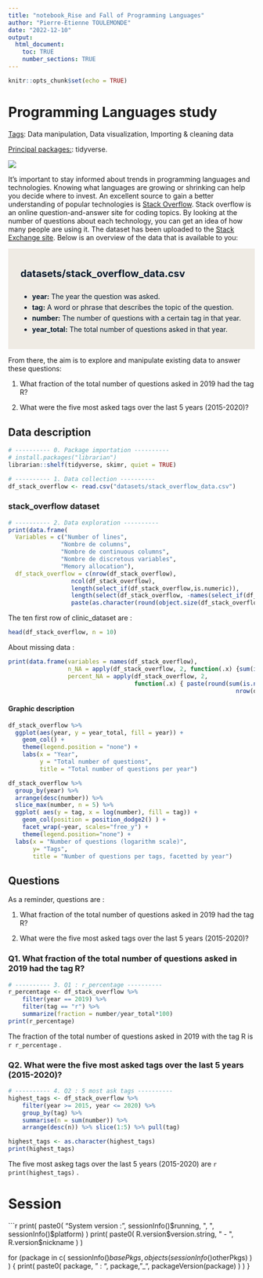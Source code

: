 ```yaml
---
title: "notebook_Rise and Fall of Programming Languages"
author: "Pierre-Etienne TOULEMONDE"
date: "2022-12-10"
output:
  html_document:
    toc: TRUE
    number_sections: TRUE
---
```


```r
knitr::opts_chunk$set(echo = TRUE)
```

# Programming Languages study

<u>Tags</u>: Data manipulation, Data visualization, Importing & cleaning data

<u>Principal packages:</u>: tidyverse.

![](images/trendlines.jpg)

It’s important to stay informed about trends in programming languages and technologies. Knowing what languages are growing or shrinking can help you decide where to invest. An excellent source to gain a better understanding of popular technologies is [Stack Overflow](https://stackoverflow.com/). Stack overflow is an online question-and-answer site for coding topics. By looking at the number of questions about each technology, you can get an idea of how many people are using it. The dataset has been uploaded to the [Stack Exchange site](https://data.stackexchange.com/). Below is an overview of the data that is available to you:

::: {style="background-color: #efebe4; color: #05192d; text-align:left; vertical-align: middle; padding: 15px 25px 15px 25px; line-height: 1.6;"}
::: {style="font-size:20px"}
<b>datasets/stack_overflow_data.csv</b> 
:::
<ul>
<li><b>year:</b> The year the question was asked.</li>
<li><b>tag:</b> A word or phrase that describes the topic of the question.</li>
<li><b>number:</b> The number of questions with a certain tag in that year.</li>
<li><b>year_total:</b> The total number of questions asked in that year.</li>
</ul>
:::

From there, the aim is to explore and manipulate existing data to answer these questions: 

1. What fraction of the total number of questions asked in 2019 had the tag R?

2. What were the five most asked tags over the last 5 years (2015-2020)?

## Data description

```r
# ---------- 0. Package importation ----------
# install.packages("librarian")
librarian::shelf(tidyverse, skimr, quiet = TRUE)

# ---------- 1. Data collection ----------
df_stack_overflow <- read.csv("datasets/stack_overflow_data.csv")
```

### stack_overflow dataset

```r
# ---------- 2. Data exploration ----------
print(data.frame(
  Variables = c("Number of lines", 
               "Nombre de columns",
               "Nombre de continuous columns", 
               "Nombre de discretous variables", 
               "Memory allocation"),
  df_stack_overflow = c(nrow(df_stack_overflow), 
                  ncol(df_stack_overflow),
                  length(select_if(df_stack_overflow,is.numeric)), 
                  length(select(df_stack_overflow, -names(select_if(df_stack_overflow, is.numeric) ) ) ), 
                  paste(as.character(round(object.size(df_stack_overflow)/1024), 2), "kb") ) ) )
```

The ten first row of clinic_dataset are :

```r
head(df_stack_overflow, n = 10)
```

About missing data :

```r
print(data.frame(variables = names(df_stack_overflow), 
                 n_NA = apply(df_stack_overflow, 2, function(.x) {sum(is.na(.x) )} ), 
                 percent_NA = apply(df_stack_overflow, 2, 
                                    function(.x) { paste(round(sum(is.na(.x) ) / 
                                                                 nrow(df_stack_overflow) * 100, 2) , "%") } ) ) )
```

#### Graphic description
```r
df_stack_overflow %>%
  ggplot(aes(year, y = year_total, fill = year)) +
    geom_col() +
    theme(legend.position = "none") +
    labs(x = "Year",
         y = "Total number of questions", 
         title = "Total number of questions per year")
```

```r
df_stack_overflow %>%
  group_by(year) %>%
  arrange(desc(number)) %>%
  slice_max(number, n = 5) %>%
  ggplot( aes(y = tag, x = log(number), fill = tag)) +
    geom_col(position = position_dodge2() ) +
    facet_wrap(~year, scales="free_y") +
    theme(legend.position="none") +
  labs(x = "Number of questions (logarithm scale)", 
       y= "Tags", 
       title = "Number of questions per tags, facetted by year")
```

## Questions

As a reminder, questions are :

1. What fraction of the total number of questions asked in 2019 had the tag R?

2. What were the five most asked tags over the last 5 years (2015-2020)?

### Q1. What fraction of the total number of questions asked in 2019 had the tag R?

```r
# ---------- 3. Q1 : r_percentage ----------
r_percentage <- df_stack_overflow %>%
    filter(year == 2019) %>%
    filter(tag == "r") %>%
    summarize(fraction = number/year_total*100)
print(r_percentage)
```

The fraction of the total number of questions asked in 2019 with the tag R is `r r_percentage` .

### Q2. What were the five most asked tags over the last 5 years (2015-2020)?
```r
# ---------- 4. Q2 : 5 most ask tags ----------
highest_tags <- df_stack_overflow %>%
    filter(year >= 2015, year <= 2020) %>%
    group_by(tag) %>%
    summarise(n = sum(number)) %>%
    arrange(desc(n)) %>% slice(1:5) %>% pull(tag)

highest_tags <- as.character(highest_tags)
print(highest_tags)
```

The five most askeg tags over the last 5 years (2015-2020) are `r print(highest_tags)` .

# Session

```r
print( paste0( "System version : ", sessionInfo()$running, ", ", sessionInfo()$platform) )
print( paste0( R.version$version.string, " - ", R.version$nickname ) )

for (package in c( sessionInfo()$basePkgs, objects(sessionInfo()$otherPkgs) ) ) {
  print( paste0( package, " : ", package, "_", packageVersion(package) ) ) }